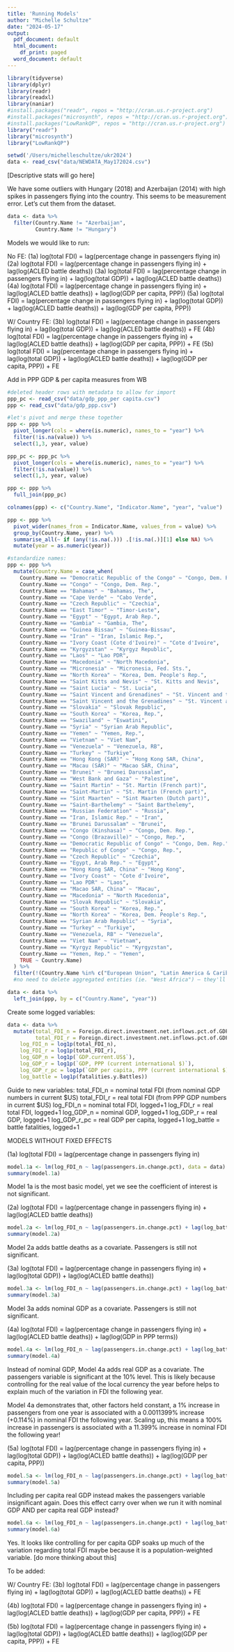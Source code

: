 ```yaml
---
title: 'Running Models'
author: "Michelle Schultze"
date: "2024-05-17"
output:
  pdf_document: default
  html_document:
    df_print: paged
  word_document: default
---
```


```r
library(tidyverse)
library(dplyr)
library(readr)
library(readxl)
library(naniar)
#install.packages("readr", repos = "http://cran.us.r-project.org")
#install.packages("microsynth", repos = "http://cran.us.r-project.org")
#install.packages("LowRankQP", repos = "http://cran.us.r-project.org")
library("readr")
library("microsynth")
library("LowRankQP")

setwd('/Users/michelleschultze/ukr2024')
data <- read_csv("data/NEWDATA_May172024.csv")
```

[Descriptive stats will go here]

We have some outliers with Hungary (2018) and Azerbaijan (2014) with high spikes in passengers flying into the country. This seems to be measurement error. Let's cut them from the dataset.
```r
data <- data %>% 
  filter(Country.Name != "Azerbaijan",
         Country.Name != "Hungary")
```


Models we would like to run:

No FE: 
(1a) log(total FDI) = lag(percentage change in passengers flying in)
(2a) log(total FDI) = lag(percentage change in passengers flying in) + lag(log(ACLED battle deaths))
(3a) log(total FDI) = lag(percentage change in passengers flying in) + lag(log(total GDP)) + lag(log(ACLED battle deaths))
(4a) log(total FDI) = lag(percentage change in passengers flying in) + lag(log(ACLED battle deaths)) + lag(log(GDP per capita, PPP))
(5a) log(total FDI) = lag(percentage change in passengers flying in) + lag(log(total GDP)) + lag(log(ACLED battle deaths)) + lag(log(GDP per capita, PPP))

W/ Country FE:
(3b) log(total FDI) = lag(percentage change in passengers flying in) + lag(log(total GDP)) + lag(log(ACLED battle deaths)) + FE
(4b) log(total FDI) = lag(percentage change in passengers flying in) + lag(log(ACLED battle deaths)) + lag(log(GDP per capita, PPP)) + FE
(5b) log(total FDI) = lag(percentage change in passengers flying in) + lag(log(total GDP)) + lag(log(ACLED battle deaths)) + lag(log(GDP per capita, PPP)) + FE

Add in PPP GDP & per capita measures from WB
```r
#deleted header rows with metadata to allow for import
ppp_pc <- read_csv("data/gdp_ppp_per capita.csv")
ppp <- read_csv("data/gdp_ppp.csv")

#let's pivot and merge these together
ppp <- ppp %>%
  pivot_longer(cols = where(is.numeric), names_to = "year") %>%
  filter(!is.na(value)) %>%
  select(1,3, year, value)

ppp_pc <- ppp_pc %>%
  pivot_longer(cols = where(is.numeric), names_to = "year") %>%
  filter(!is.na(value)) %>%
  select(1,3, year, value)

ppp <- ppp %>% 
  full_join(ppp_pc)

colnames(ppp) <- c("Country.Name", "Indicator.Name", "year", "value")

ppp <- ppp %>%
  pivot_wider(names_from = Indicator.Name, values_from = value) %>%
  group_by(Country.Name, year) %>%
  summarise_all(~ if (any(!is.na(.))) .[!is.na(.)][1] else NA) %>%
  mutate(year = as.numeric(year))

#standardize names:
ppp <- ppp %>%
  mutate(Country.Name = case_when(
    Country.Name == "Democratic Republic of the Congo" ~ "Congo, Dem. Rep.",
    Country.Name == "Congo" ~ "Congo, Dem. Rep.",
    Country.Name == "Bahamas" ~ "Bahamas, The",
    Country.Name == "Cape Verde" ~ "Cabo Verde",
    Country.Name == "Czech Republic" ~ "Czechia",
    Country.Name == "East Timor" ~ "Timor-Leste",
    Country.Name == "Egypt" ~ "Egypt, Arab Rep.",
    Country.Name == "Gambia" ~ "Gambia, The", 
    Country.Name == "Guinea Bissau" ~ "Guinea-Bissau",
    Country.Name == "Iran" ~ "Iran, Islamic Rep.",
    Country.Name == "Ivory Coast (Cote d'Ivoire)" ~ "Cote d'Ivoire",
    Country.Name == "Kyrgyzstan" ~ "Kyrgyz Republic", 
    Country.Name == "Laos" ~ "Lao PDR",
    Country.Name == "Macedonia" ~ "North Macedonia",
    Country.Name == "Micronesia" ~ "Micronesia, Fed. Sts.",
    Country.Name == "North Korea" ~ "Korea, Dem. People's Rep.", 
    Country.Name == "Saint Kitts and Nevis" ~ "St. Kitts and Nevis",
    Country.Name == "Saint Lucia" ~ "St. Lucia",
    Country.Name == "Saint Vincent and Grenadines" ~ "St. Vincent and the Grenadines",
    Country.Name == "Saint Vincent and the Grenadines" ~ "St. Vincent and the Grenadines",
    Country.Name == "Slovakia" ~ "Slovak Republic",
    Country.Name == "South Korea" ~ "Korea, Rep.",
    Country.Name == "Swaziland" ~ "Eswatini",
    Country.Name == "Syria" ~ "Syrian Arab Republic",
    Country.Name == "Yemen" ~ "Yemen, Rep.",
    Country.Name == "Vietnam" ~ "Viet Nam",
    Country.Name == "Venezuela" ~ "Venezuela, RB",
    Country.Name == "Turkey" ~ "Turkiye",
    Country.Name == "Hong Kong (SAR)" ~ "Hong Kong SAR, China",
    Country.Name == "Macau (SAR)" ~ "Macao SAR, China",
    Country.Name == "Brunei" ~ "Brunei Darussalam",
    Country.Name == "West Bank and Gaza" ~ "Palestine",
    Country.Name == "Saint Martin" ~ "St. Martin (French part)",
    Country.Name == "Saint-Martin" ~ "St. Martin (French part)",
    Country.Name == "Sint Maarten" ~ "Sint Maarten (Dutch part)",
    Country.Name == "Saint-Barthelemy" ~ "Saint Barthelemy",
    Country.Name == "Russian Federation" ~ "Russia",
    Country.Name == "Iran, Islamic Rep." ~ "Iran",
    Country.Name == "Brunei Darussalam" ~ "Brunei",
    Country.Name == "Congo (Kinshasa)" ~ "Congo, Dem. Rep.",
    Country.Name == "Congo (Brazaville)" ~ "Congo, Rep.",
    Country.Name == "Democratic Republic of Congo" ~ "Congo, Dem. Rep.",
    Country.Name == "Republic of Congo" ~ "Congo, Rep.",
    Country.Name == "Czech Republic" ~ "Czechia",
    Country.Name == "Egypt, Arab Rep." ~ "Egypt",
    Country.Name == "Hong Kong SAR, China" ~ "Hong Kong",
    Country.Name == "Ivory Coast" ~ "Cote d'Ivoire",
    Country.Name == "Lao PDR" ~ "Laos", 
    Country.Name == "Macao SAR, China" ~ "Macau",
    Country.Name == "Macedonia" ~ "North Macedonia",
    Country.Name == "Slovak Republic" ~ "Slovakia",
    Country.Name == "South Korea" ~ "Korea, Rep.",
    Country.Name == "North Korea" ~ "Korea, Dem. People's Rep.",
    Country.Name == "Syrian Arab Republic" ~ "Syria",
    Country.Name == "Turkey" ~ "Turkiye",
    Country.Name == "Venezuela, RB" ~ "Venezuela",
    Country.Name == "Viet Nam" ~ "Vietnam",
    Country.Name == "Kyrgyz Republic" ~ "Kyrgyzstan",
    Country.Name == "Yemen, Rep." ~ "Yemen",
    TRUE ~ Country.Name)
  ) %>%
  filter(!(Country.Name %in% c("European Union", "Latin America & Caribbean", "Latin America & Caribbean (excluding high income)", "South Asia", "Sub-Saharan Africa (excluding high income)", "Grenada and South Grenadines", "Saint Helena, Ascension and Tristan da Cunha", "U.S.S.R.", "West Germany"))) 
  #no need to delete aggregated entities (ie. "West Africa") — they'll drop when we merge with the main dataframe!

data <- data %>%
  left_join(ppp, by = c("Country.Name", "year"))
```

Create some logged variables:
```r
data <- data %>% 
  mutate(total_FDI_n = Foreign.direct.investment.net.inflows.pct.of.GDP * `GDP.current.US$`,
         total_FDI_r = Foreign.direct.investment.net.inflows.pct.of.GDP * `GDP, PPP (current international $)`,
    log_FDI_n = log1p(total_FDI_n),
    log_FDI_r = log1p(total_FDI_r),
    log_GDP_n = log1p(`GDP.current.US$`),
    log_GDP_r = log1p(`GDP, PPP (current international $)`),
    log_GDP_r_pc = log1p(`GDP per capita, PPP (current international $)`),
    log_battle = log1p(fatalities.y.Battles))
```

Guide to new variables:
total_FDI_n = nominal total FDI (from nominal GDP numbers in current $US)
total_FDI_r = real total FDI (from PPP GDP numbers in current $US)
log_FDI_n = nominal total FDI, logged+1
log_FDI_r = real total FDI, logged+1
log_GDP_n = nominal GDP, logged+1
log_GDP_r = real GDP, logged+1
log_GDP_r_pc = real GDP per capita, logged+1
log_battle = battle fatalities, logged+1

MODELS WITHOUT FIXED EFFECTS

(1a) log(total FDI) = lag(percentage change in passengers flying in)
```r
model.1a <- lm(log_FDI_n ~ lag(passengers.in.change.pct), data = data)
summary(model.1a)
```
Model 1a is the most basic model, yet we see the coefficient of interest is not significant.

(2a) log(total FDI) = lag(percentage change in passengers flying in) + lag(log(ACLED battle deaths))
```r
model.2a <- lm(log_FDI_n ~ lag(passengers.in.change.pct) + lag(log_battle), data = data)
summary(model.2a)
```
Model 2a adds battle deaths as a covariate. Passengers is still not significant.

(3a) log(total FDI) = lag(percentage change in passengers flying in) + lag(log(total GDP)) + lag(log(ACLED battle deaths))
```r
model.3a <- lm(log_FDI_n ~ lag(passengers.in.change.pct) + lag(log_battle) + lag(log_GDP_n), data = data)
summary(model.3a)
```
Model 3a adds nominal GDP as a covariate. Passengers is still not significant.

(4a) log(total FDI) = lag(percentage change in passengers flying in) + lag(log(ACLED battle deaths)) + lag(log(GDP in PPP terms))
```r
model.4a <- lm(log_FDI_n ~ lag(passengers.in.change.pct) + lag(log_battle) + lag(log_GDP_r), data = data)
summary(model.4a)
```
Instead of nominal GDP, Model 4a adds real GDP as a covariate. The passengers variable is significant at the 10% level. This is likely because controlling for the real value of the local currency the year before helps to explain much of the variation in FDI the following year.

Model 4a demonstrates that, other factors held constant, a 1% increase in passengers from one year is associated with a 0.0011399% increase (+0.114%) in nominal FDI the following year. 
Scaling up, this means a 100% increase in passengers is associated with a 11.399% increase in nominal FDI the following year!

(5a) log(total FDI) = lag(percentage change in passengers flying in) + lag(log(total GDP)) + lag(log(ACLED battle deaths)) + lag(log(GDP per capita, PPP))
```r
model.5a <- lm(log_FDI_n ~ lag(passengers.in.change.pct) + lag(log_battle) + lag(log_GDP_r_pc), data = data)
summary(model.5a)
```
Including per capita real GDP instead makes the passengers variable insignificant again.
Does this effect carry over when we run it with nominal GDP AND per capita real GDP instead?
```r
model.6a <- lm(log_FDI_n ~ lag(passengers.in.change.pct) + lag(log_battle) + lag(log_GDP_r_pc) + lag(log_GDP_n), data = data)
summary(model.6a)
```
Yes. It looks like controlling for per capita GDP soaks up much of the variation regarding total FDI maybe because it is a population-weighted variable. 
[do more thinking about this]



To be added:

W/ Country FE:
(3b) log(total FDI) = lag(percentage change in passengers flying in) + lag(log(total GDP)) + lag(log(ACLED battle deaths)) + FE


(4b) log(total FDI) = lag(percentage change in passengers flying in) + lag(log(ACLED battle deaths)) + lag(log(GDP per capita, PPP)) + FE


(5b) log(total FDI) = lag(percentage change in passengers flying in) + lag(log(total GDP)) + lag(log(ACLED battle deaths)) + lag(log(GDP per capita, PPP)) + FE
